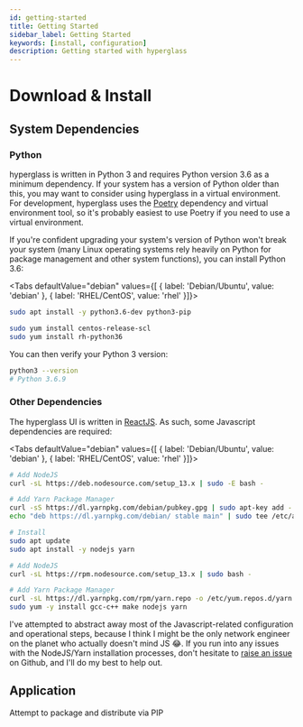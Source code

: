 ```yaml
---
id: getting-started
title: Getting Started
sidebar_label: Getting Started
keywords: [install, configuration]
description: Getting started with hyperglass
---
```



# Download & Install

## System Dependencies

### Python
hyperglass is written in Python 3 and requires Python version 3.6 as a minimum dependency. If your system has a version of Python older than this, you may want to consider using hyperglass in a virtual environment. For development, hyperglass uses the [Poetry](https://python-poetry.org/) dependency and virtual environment tool, so it's probably easiest to use Poetry if you need to use a virtual environment.

If you're confident upgrading your system's version of Python won't break your system (many Linux operating systems rely heavily on Python for package management and other system functions), you can install Python 3.6:

<Tabs
  defaultValue="debian"
  values={[
    { label: 'Debian/Ubuntu', value: 'debian' },
    { label: 'RHEL/CentOS', value: 'rhel' }]}>

<TabItem value="debian">

```bash
sudo apt install -y python3.6-dev python3-pip
```

</TabItem>

<TabItem value="rhel">

```bash
sudo yum install centos-release-scl
sudo yum install rh-python36
```

</TabItem>

</Tabs>

You can then verify your Python 3 version:

```bash
python3 --version
# Python 3.6.9
```

### Other Dependencies
The hyperglass UI is written in [ReactJS](https://reactjs.org/). As such, some Javascript dependencies are required:

<Tabs
  defaultValue="debian"
  values={[
    { label: 'Debian/Ubuntu', value: 'debian' },
    { label: 'RHEL/CentOS', value: 'rhel' }]}>

<TabItem value="debian">

```bash
# Add NodeJS
curl -sL https://deb.nodesource.com/setup_13.x | sudo -E bash -

# Add Yarn Package Manager
curl -sS https://dl.yarnpkg.com/debian/pubkey.gpg | sudo apt-key add -
echo "deb https://dl.yarnpkg.com/debian/ stable main" | sudo tee /etc/apt/sources.list.d/yarn.list

# Install
sudo apt update
sudo apt install -y nodejs yarn
```

</TabItem>

<TabItem value="rhel">

```bash
# Add NodeJS
curl -sL https://rpm.nodesource.com/setup_13.x | sudo bash -

# Add Yarn Package Manager
curl -sL https://dl.yarnpkg.com/rpm/yarn.repo -o /etc/yum.repos.d/yarn.repo
sudo yum -y install gcc-c++ make nodejs yarn
```

</TabItem>

</Tabs>

<Admonition type="tip" title="From the developer" iconType="emoji">
I've attempted to abstract away most of the Javascript-related configuration and operational steps, because I think I might be the only network engineer on the planet who actually doesn't mind JS 😂. If you run into any issues with the NodeJS/Yarn installation processes, don't hesitate to <a href="https://github.com/checktheroads/hyperglass/issues">raise an issue</a> on Github, and I'll do my best to help out.
</Admonition>

## Application 

<Admonition type="important" title="To Do" iconType="emoji">
    Attempt to package and distribute via PIP
</Admonition>


